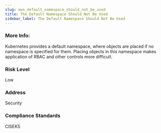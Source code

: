 ```yaml
---
slug: aws_default_namespace_should_not_be_used
title: The Default Namespace Should Not Be Used
sidebar_label: The Default Namespace Should Not Be Used
---
```


### More Info:

Kubernetes provides a default namespace, where objects are placed if no namespace is specified for them. Placing objects in this namespace makes application of RBAC and other controls more difficult.

### Risk Level

Low

### Address

Security

### Compliance Standards

CISEKS



